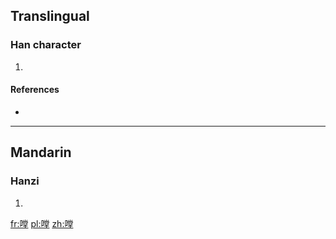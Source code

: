 ==Translingual==

===Han character===
{{Han char|rn=30|rad=口|as=11|sn=14|four=|canj=口火月土 (RFBG)|ids=⿰[[口]][[堂]]}}

# {{defn|Han|sort=口11}}

====References====
* {{Han ref|kx=0206.201|hdz=10676.030|uh=5621|ud=22049}}

----

==Mandarin==

===Hanzi===
{{cmn-hanzi|pin=[[chì]] ([[chi4]]), [[tāng]] ([[tang1]])|wg=ch'ih<sup>4</sup>, t'ang<sup>1</sup>}}

# {{defn|lang=cmn|sort=口11}}

[[fr:嘡]]
[[pl:嘡]]
[[zh:嘡]]